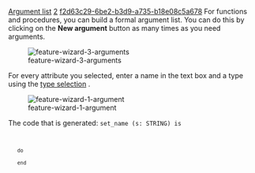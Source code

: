 [[Property:title|Argument list]]
[[Property:weight|2]]
[[Property:uuid|f2d63c29-6be2-b3d9-a735-b18e08c5a678]]
For functions and procedures, you can build a formal argument list. You can do this by clicking on the '''New argument''' button as many times as you need arguments. 

{{note|Even though this dialog always shows parentheses, they are not generated if the list is empty (Eiffel's command-query separation (CQS) principle). }}
<div>  [[Image:feature-wizard-3-arguments]]  </div>
{{note|If you add arguments to a routine, it is not possible anymore to select routine type '''once'''. }}

For every attribute you selected, enter a name in the text box and a type using the [[Type selection|type selection]] . 
<div>  [[Image:feature-wizard-1-argument]]  </div>
The code that is generated:
<code>set_name (s: STRING) is
	do
	end</code>




